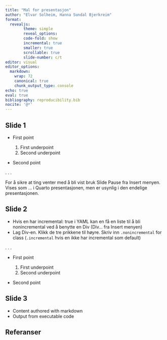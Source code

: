 ```yaml
---
title: "Mal for presentasjon"
author: "Elvar Solheim, Hanna Sundal Bjerkreim"
format:
  revealjs:
        theme: simple
        reveal_options:
        code-fold: show
        incremental: true
        smaller: true
        scrollable: true
        slide-number: c/t
editor: visual
editor_options:
  markdown:
    wrap: 72
    canonical: true
    chunk_output_type: console
echo: true
eval: true
bibliography: reproducibility.bib
nocite: '@*'
---
```


## Slide 1

-   First point

    1)  First underpoint
    2)  Second underpoint

-   Second point

. . .

For å sikre at ting venter med å bli vist bruk Slide Pause fra Insert
menyen. Vises som ... i Quarto presentasjonen, men er usynlig i den
endelige presentasjonen.

## Slide 2

-   Hvis en har incremental: true i YAML kan en få en liste til å bli
    nonincremental ved å benytte en Div (Div... fra Insert menyen)
-   Lag Div-en. Klikk de tre prikkene til høyre. Skriv inn
    `.nonincremental` for class (`.incremental` hvis en ikke har
    incremental som default)

. . .

::: nonincremental
-   First point

    1)  First underpoint
    2)  Second underpoint

-   Second point
:::

## Slide 3

-   Content authored with markdown
-   Output from executable code

## Referanser
